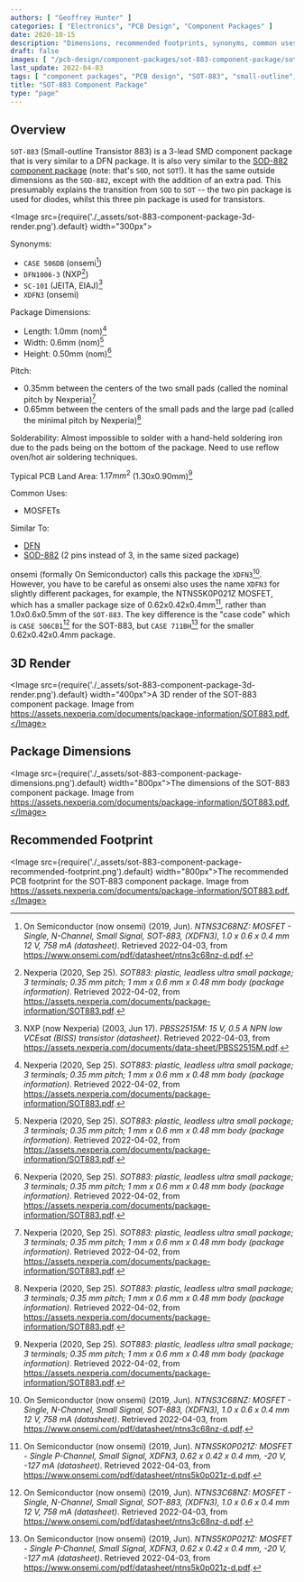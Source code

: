 ```yaml
---
authors: [ "Geoffrey Hunter" ]
categories: [ "Electronics", "PCB Design", "Component Packages" ]
date: 2020-10-15
description: "Dimensions, recommended footprints, synonyms, common uses, thermal resistances and more info on the SOT-883 component package."
draft: false
images: [ "/pcb-design/component-packages/sot-883-component-package/sot-883-component-package-3d-render.png" ]
last_update: 2022-04-03
tags: [ "component packages", "PCB design", "SOT-883", "small-outline", "transistor", "DFN1006-3", "XDFN3", "SC-101" ]
title: "SOT-883 Component Package"
type: "page"
---
```


## Overview

`SOT-883` (Small-outline Transistor 883) is a 3-lead SMD component package that is very similar to a DFN package. It is also very similar to the [SOD-882 component package](/pcb-design/component-packages/sod-882-component-package/) (note: that's `SOD`, not `SOT`!). It has the same outside dimensions as the `SOD-882`, except with the addition of an extra pad. This presumably explains the transition from `SOD` to `SOT` -- the two pin package is used for diodes, whilst this three pin package is used for transistors.

<Image src={require('./_assets/sot-883-component-package-3d-render.png').default} width="300px"></Image>

Synonyms:

* `CASE 506DB` (onsemi[^bib-on-semi-ntns3c68nz-ds])
* `DFN1006-3` (NXP[^bib-nexperia-sot-883])
* `SC-101` (JEITA, EIAJ)[^bib-nexperia-pbss2515m-ds]
* `XDFN3` (onsemi)

Package Dimensions:

* Length: 1.0mm (nom)[^bib-nexperia-sot-883]
* Width: 0.6mm (nom)[^bib-nexperia-sot-883]
* Height: 0.50mm (nom)[^bib-nexperia-sot-883]

Pitch:

* 0.35mm between the centers of the two small pads (called the nominal pitch by Nexperia)[^bib-nexperia-sot-883]
* 0.65mm between the centers of the small pads and the large pad (called the minimal pitch by Nexperia)[^bib-nexperia-sot-883]

Solderability: Almost impossible to solder with a hand-held soldering iron due to the pads being on the bottom of the package. Need to use reflow oven/hot air soldering techniques.

Typical PCB Land Area: $1.17mm^2$ (1.30x0.90mm)[^bib-nexperia-sot-883]

Common Uses:

* MOSFETs

Similar To:

* [DFN](/pcb-design/component-packages/dfn-component-package/)
* [SOD-882](/pcb-design/component-packages/sod-882-component-package/) (2 pins instead of 3, in the same sized package)

onsemi (formally On Semiconductor) calls this package the `XDFN3`[^bib-on-semi-ntns3c68nz-ds]. However, you have to be careful as onsemi also uses the name `XDFN3` for slightly different packages, for example, the NTNS5K0P021Z MOSFET, which has a smaller package size of 0.62x0.42x0.4mm[^bib-on-semi-ntns5k0p021z-ds], rather than 1.0x0.6x0.5mm of the `SOT-883`. The key difference is the "case code" which is `CASE 506CB1`[^bib-on-semi-ntns3c68nz-ds] for the SOT-883, but `CASE 711BH`[^bib-on-semi-ntns5k0p021z-ds] for the smaller 0.62x0.42x0.4mm package.

## 3D Render

<Image src={require('./_assets/sot-883-component-package-3d-render.png').default} width="400px">A 3D render of the SOT-883 component package. Image from https://assets.nexperia.com/documents/package-information/SOT883.pdf.</Image>

## Package Dimensions

<Image src={require('./_assets/sot-883-component-package-dimensions.png').default} width="800px">The dimensions of the SOT-883 component package. Image from https://assets.nexperia.com/documents/package-information/SOT883.pdf.</Image>

## Recommended Footprint

<Image src={require('./_assets/sot-883-component-package-recommended-footprint.png').default} width="800px">The recommended PCB footprint for the SOT-883 component package. Image from https://assets.nexperia.com/documents/package-information/SOT883.pdf.</Image>

[^bib-nexperia-sot-883]:  Nexperia (2020, Sep 25). _SOT883: plastic, leadless ultra small package; 3 terminals; 0.35 mm pitch; 1 mm x 0.6 mm x 0.48 mm body (package information)_. Retrieved 2022-04-02, from https://assets.nexperia.com/documents/package-information/SOT883.pdf.
[^bib-nexperia-pbss2515m-ds]:  NXP (now Nexperia) (2003, Jun 17). _PBSS2515M: 15 V, 0.5 A NPN low VCEsat (BISS) transistor (datasheet)_. Retrieved 2022-04-03, from https://assets.nexperia.com/documents/data-sheet/PBSS2515M.pdf. 
[^bib-on-semi-ntns3c68nz-ds]:  On Semiconductor (now onsemi) (2019, Jun). _NTNS3C68NZ: MOSFET - Single, N-Channel, Small Signal, SOT-883, (XDFN3), 1.0 x 0.6 x 0.4 mm 12 V, 758 mA (datasheet)_. Retrieved 2022-04-03, from https://www.onsemi.com/pdf/datasheet/ntns3c68nz-d.pdf.
[^bib-on-semi-ntns5k0p021z-ds]:  On Semiconductor (now onsemi) (2019, Jun). _NTNS5K0P021Z: MOSFET - Single P-Channel, Small Signal, XDFN3, 0.62 x 0.42 x 0.4 mm, -20 V, -127 mA (datasheet)_. Retrieved 2022-04-03, from https://www.onsemi.com/pdf/datasheet/ntns5k0p021z-d.pdf.
